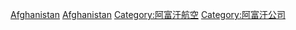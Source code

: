 [[Category:各国航空公司|Afghanistan]]
[[Category:亚洲航空公司|Afghanistan]]
[[Category:阿富汗航空|Category:阿富汗航空]]
[[Category:阿富汗公司|Category:阿富汗公司]]